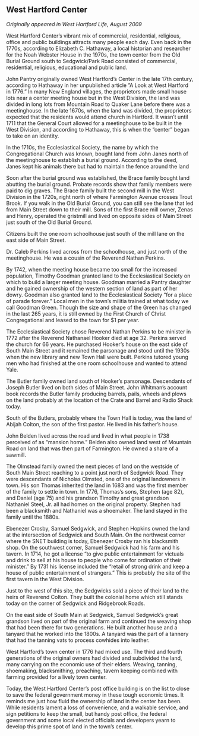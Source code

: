 ## West Hartford Center {-}

*Originally appeared in West Hartford Life, August 2009*

West Hartford Center’s vibrant mix of commercial, residential, religious, office and public buildings attracts many people each day. Even back in the 1770s, according to Elizabeth C. Hathaway, a local historian and researcher for the Noah Webster House in the 1970s, the town center from the Old Burial Ground south to Sedgwick/Park Road consisted of commercial, residential, religious, educational and public land.

John Pantry originally owned West Hartford’s Center in the late 17th century, according to Hathaway in her unpublished article ”A Look at West Hartford in 1776.” In many New England villages, the proprietors made small house lots near a center meeting house but in the West Division, the land was divided in long lots from Mountain Road to Quaker Lane before there was a meetinghouse. In the late 1670s, when the land was divided, the proprietors expected that the residents would attend church in Hartford. It wasn’t until 1711 that the General Court allowed for a meetinghouse to be built in the West Division, and according to Hathaway, this is when the “center” began to take on an identity.

In the 1710s, the Ecclesiastical Society, the name by which the Congregational Church was known, bought land from John Janes north of the meetinghouse to establish a burial ground. According to the deed, Janes kept his animals there but had to maintain the fence around the land

Soon after the burial ground was established, the Brace family bought land abutting the burial ground. Probate records show that family members were paid to dig graves. The Brace family built the second mill in the West Division in the 1720s, right north of where Farmington Avenue crosses Trout Brook. If you walk in the Old Burial Ground, you can still see the lane that led from Main Street down to their mill. Sons of the first Brace mill owner, Zenas and Henry, operated the gristmill and lived on opposite sides of Main Street just south of the Old Burial Ground.

Citizens built the one room schoolhouse just south of the mill lane on the east side of Main Street.

Dr. Caleb Perkins lived across from the schoolhouse, and just north of the meetinghouse. He was a cousin of the Reverend Nathan Perkins.

By 1742, when the meeting house became too small for the increased population, Timothy Goodman granted land to the Ecclesiastical Society on which to build a larger meeting house. Goodman married a Pantry daughter and he gained ownership of the western section of land as part of her dowry. Goodman also granted land to the Ecclesiastical Society “for a place of parade forever.” Local men in the town’s militia trained at what today we call Goodman Green. Though the size and shape of the Green has changed in the last 265 years, it is still owned by the First Church of Christ Congregational and leased to the town for $1 per year.

The Ecclesiastical Society chose Reverend Nathan Perkins to be minister in 1772 after the Reverend Nathanael Hooker died at age 32. Perkins served the church for 66 years. He purchased Hooker’s house on the east side of South Main Street and it remained the parsonage and stood until the 1930s when the new library and new Town Hall were built. Perkins tutored young men who had finished at the one room schoolhouse and wanted to attend Yale.

The Butler family owned land south of Hooker’s parsonage. Descendants of Joseph Butler lived on both sides of Main Street. John Whitman’s account book records the Butler family producing barrels, pails, wheels and plows on the land probably at the location of the Crate and Barrel and Radio Shack today.

South of the Butlers, probably where the Town Hall is today, was the land of Abijah Colton, the son of the first pastor. He lived in his father’s house.

John Belden lived across the road and lived in what people in 1738 perceived of as “mansion home.” Belden also owned land west of Mountain Road on land that was then part of Farmington. He owned a share of a sawmill.

The Olmstead family owned the next pieces of land on the westside of South Main Street reaching to a point just north of Sedgwick Road. They were descendants of Nicholas Olmsted, one of the original landowners in town. His son Thomas inherited the land in 1683 and was the first member of the family to settle in town. In 1776, Thomas’s sons, Stephen (age 82), and Daniel (age 75) and his grandson Timothy and great grandson Nathaniel Steel, Jr. all had homes on the original property. Stephen had been a blacksmith and Nathaniel was a shoemaker. The land stayed in the family until the 1880s.

Ebenezer Crosby, Samuel Sedgwick, and Stephen Hopkins owned the land at the intersection of Sedgwick and South Main. On the northwest corner where the SNET building is today, Ebenezer Crosby ran his blacksmith shop. On the southwest corner, Samuel Sedgwick had his farm and his tavern. In 1714, he got a license “to give public entertainment for victuals and drink to sell at his house to people who come for ordination of their minister.” By 1731 his license included the “retail of strong drink and keep a house of public entertainment of strangers.” This is probably the site of the first tavern in the West Division.

Just to the west of this site, the Sedgwicks sold a piece of their land to the heirs of Reverend Colton. They built the colonial home which still stands today on the corner of Sedgwick and Ridgebrook Roads.

On the east side of South Main at Sedgwick, Samuel Sedgwick’s great grandson lived on part of the original farm and continued the weaving shop that had been there for two generations. He built another house and a tanyard that he worked into the 1800s. A tanyard was the part of a tannery that had the tanning vats to process cowhides into leather.

West Hartford’s town center in 1776 had mixed use. The third and fourth generations of the original owners had divided and subdivided the land, many carrying on the economic use of their elders. Weaving, tanning, shoemaking, blacksmithing, preaching, tavern keeping combined with farming provided for a lively town center.

Today, the West Hartford Center’s post office building is on the list to close to save the federal government money in these tough economic times. It reminds me just how fluid the ownership of land in the center has been. While residents lament a loss of convenience, and a walkable service, and sign petitions to keep the small, but handy post office, the federal government and some local elected officials and developers yearn to develop this prime spot of land in the town’s center.
